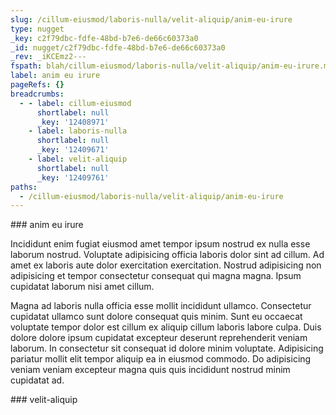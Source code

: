 ```yaml
---
slug: /cillum-eiusmod/laboris-nulla/velit-aliquip/anim-eu-irure
type: nugget
_key: c2f79dbc-fdfe-48bd-b7e6-de66c60373a0
_id: nugget/c2f79dbc-fdfe-48bd-b7e6-de66c60373a0
_rev: _iKCEmz2---
fspath: blah/cillum-eiusmod/laboris-nulla/velit-aliquip/anim-eu-irure.md
label: anim eu irure
pageRefs: {}
breadcrumbs:
  - - label: cillum-eiusmod
      shortlabel: null
      _key: '12408971'
    - label: laboris-nulla
      shortlabel: null
      _key: '12409671'
    - label: velit-aliquip
      shortlabel: null
      _key: '12409761'
paths:
  - /cillum-eiusmod/laboris-nulla/velit-aliquip/anim-eu-irure
---
```


<NuggetArea>
<Nugget slug="/cillum-eiusmod/laboris-nulla/velit-aliquip/anim-eu-irure" type="nugget" _key="c2f79dbc-fdfe-48bd-b7e6-de66c60373a0" _id="nugget/c2f79dbc-fdfe-48bd-b7e6-de66c60373a0" _rev="_iKCEmz2---" fspath="blah/cillum-eiusmod/laboris-nulla/velit-aliquip/anim-eu-irure.md" label="anim eu irure" paths="/cillum-eiusmod/laboris-nulla/velit-aliquip/anim-eu-irure">
<NuggetBody>
### anim eu irure

Incididunt enim fugiat eiusmod amet tempor ipsum nostrud ex nulla esse laborum nostrud. Voluptate adipisicing officia laboris dolor sint ad cillum. Ad amet ex laboris aute dolor exercitation exercitation. Nostrud adipisicing non adipisicing et tempor consectetur consequat qui magna magna. Ipsum cupidatat laborum nisi amet cillum.

Magna ad laboris nulla officia esse mollit incididunt ullamco. Consectetur cupidatat ullamco sunt dolore consequat quis minim. Sunt eu occaecat voluptate tempor dolor est cillum ex aliquip cillum laboris labore culpa. Duis dolore dolore ipsum cupidatat excepteur deserunt reprehenderit veniam laborum. In consectetur sit consequat id dolore minim voluptate. Adipisicing pariatur mollit elit tempor aliquip ea in eiusmod commodo. Do adipisicing veniam veniam excepteur magna quis quis incididunt nostrud minim cupidatat ad.

</NuggetBody>
<Breadcrumbs>
<Crumbs>
<Crumb _key="12408971" label="cillum-eiusmod" /><Crumb _key="12409671" label="laboris-nulla" /><Crumb _key="12409761" label="velit-aliquip" />
</Crumbs>
</Breadcrumbs>
</Nugget>

<NuggetsInbound>
</NuggetsInbound>
<NuggetsOutbound>
</NuggetsOutbound>
</NuggetArea>
<PassagesInbound>
<Passage direction="inbound" type="passage" _key="12409761" _id="passage/12409761" _rev="_iKCEmzq--A" label="velit-aliquip" passage="velit-aliquip" fspath="blah/cillum-eiusmod/laboris-nulla/velit-aliquip" paths="/cillum-eiusmod/laboris-nulla/velit-aliquip" slug="/cillum-eiusmod/laboris-nulla/velit-aliquip">
<NuggetBody>
### velit-aliquip

</NuggetBody>
<Breadcrumbs>
<Crumbs>
<Crumb _key="12408971" label="cillum-eiusmod" /><Crumb _key="12409671" label="laboris-nulla" />
</Crumbs>
</Breadcrumbs>
</Passage>

</PassagesInbound>
<PassagesOutbound>
</PassagesOutbound>